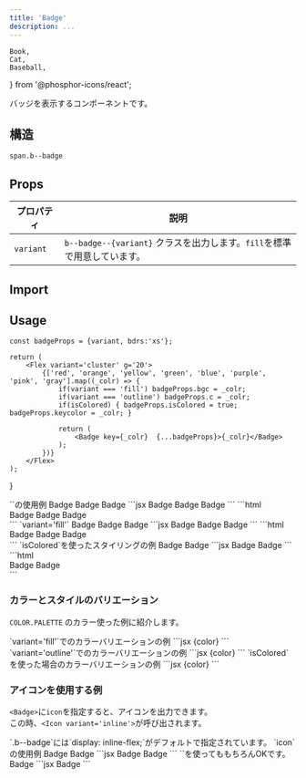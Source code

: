 ```yaml
---
title: 'Badge'
description: ...
---
```


	Book,
	Cat,
	Baseball,
} from '@phosphor-icons/react';


バッジを表示するコンポーネントです。

## 構造
```pug
span.b--badge
```

## Props

| プロパティ | 説明 |
|---|---|
|`variant`| `b--badge--{variant}` クラスを出力します。`fill`を標準で用意しています。|


## Import

<ImportCode component='Badge' />

## Usage

	const badgeProps = {variant, bdrs:'xs'};

	return (
		<Flex variant='cluster' g='20'>
			{['red', 'orange', 'yellow', 'green', 'blue', 'purple', 'pink', 'gray'].map((_colr) => {
				if(variant === 'fill') badgeProps.bgc = _colr;
				if(variant === 'outline') badgeProps.c = _colr;
				if(isColored) { badgeProps.isColored = true; badgeProps.keycolor = _colr; }

				return (
					<Badge key={_colr}  {...badgeProps}>{_colr}</Badge>
				);
			})}
		</Flex>
	);
}



<Preview>
	<PreviewTitle>`<Badge>`の使用例</PreviewTitle>
	<PreviewArea p='30' isShadow={0}>
		<Flex variant='cluster' g='20'>
			<Badge bdrs='s'>Badge</Badge>
			<Badge c='blue' bdrs='s'>Badge</Badge>
			<Badge c='#549005' bdrs='full'>Badge</Badge>
		</Flex>
	</PreviewArea>
	<PreviewCode slot='tab' label='JSX'>
		```jsx
		<Flex variant='cluster' g='20'>
			<Badge bdrs='s'>Badge</Badge>
			<Badge c='blue' bdrs='s'>Badge</Badge>
			<Badge c='#549005' bdrs='full'>Badge</Badge>
		</Flex>
		```
	</PreviewCode>
	<PreviewCode slot='tab' label='HTML'>
		```html
		<div class="l--flex l--flex--cluster -g:20">
			<span class="b--badge -bdrs:s">Badge</span>
			<span class="b--badge -c: -bdrs:s" style="--c:var(--blue)">Badge</span>
			<span class="b--badge -c: -bdrs:full" style="--c:#549005;">Badge</span>
		</div>
		```
	</PreviewCode>
</Preview>

<Preview>
	<PreviewTitle>`variant='fill'`</PreviewTitle>
	<PreviewArea p='30' isShadow={0}>
		<Flex variant='cluster' g='20'>
			<Badge variant='fill' bdrs='s'>Badge</Badge>
			<Badge variant='fill' bgc='blue' bdrs='s'>Badge</Badge>
			<Badge variant='fill' bgc='#549005' bdrs='full'>Badge</Badge>
		</Flex>
	</PreviewArea>
	<PreviewCode slot='tab' label='JSX'>
		```jsx
		<Flex variant='cluster' g='20'>
			<Badge variant='fill' bdrs='s'>Badge</Badge>
			<Badge variant='fill' bgc='blue' bdrs='s'>Badge</Badge>
			<Badge variant='fill' bgc='#549005' bdrs='full'>Badge</Badge>
		</Flex>
		```
	</PreviewCode>
	<PreviewCode slot='tab' label='HTML'>
		```html
		<div class="l--flex l--flex--cluster -g:20">
			<span class="b--badge b--badge--fill -bdrs:s">Badge</span>
			<span class="b--badge b--badge--fill -bgc: -bdrs:s" style="--bgc:var(--blue)">Badge</span>
			<span class="b--badge b--badge--fill -bgc: -bdrs:full" style="--bgc:#549005;">Badge</span>
		</div>
		```
	</PreviewCode>
</Preview>

	
<Preview>
	<PreviewTitle>`isColored`を使ったスタイリングの例</PreviewTitle>
	<PreviewArea p='30' isShadow={0}>
		<Flex variant='cluster' g='20'>
			<Badge isColored keycolor='blue' bdrs='s'>Badge</Badge>
			<Badge isColored keycolor='#549005' bdrs='full'>Badge</Badge>
		</Flex>
	</PreviewArea>
	<PreviewCode slot='tab' label='JSX'>
		```jsx
		<Flex variant='cluster' g='20'>
			<Badge isColored keycolor='blue' bdrs='s'>Badge</Badge>
			<Badge isColored keycolor='#549005' bdrs='full'>Badge</Badge>
		</Flex>
		```
	</PreviewCode>
	<PreviewCode slot='tab' label='HTML'>
		```html
		<div class="l--flex l--flex--cluster -g:20">
			<span class="b--badge is--colored -bdrs:s" style="--keycolor:var(--blue)">Badge</span>
			<span class="b--badge is--colored -bdrs:full" style="--keycolor:#549005">Badge</span>
		</div>
		```
	</PreviewCode>
</Preview>


### カラーとスタイルのバリエーション

`COLOR.PALETTE` のカラー使った例に紹介します。

<Preview>
	<PreviewTitle>`variant='fill'`でのカラーバリエーションの例</PreviewTitle>
	<PreviewArea p='30'>
		<ColorDemos variant='fill' />
	</PreviewArea>
	<PreviewCode slot='tab' label='JSX'>
		```jsx
		<Badge variant='fill' bgc={color} bdrs='xs'>{color}</Badge>
		```
	</PreviewCode>
</Preview>

<Preview> 
	<PreviewTitle>`variant='outline'`でのカラーバリエーションの例</PreviewTitle>
	<PreviewArea p='30'>
		<ColorDemos variant='outline' />
	</PreviewArea>
	<PreviewCode slot='tab' label='JSX'>
		```jsx
		<Badge variant='outline' c={color}  bdrs='xs'>{color}</Badge>
		```
	</PreviewCode>
</Preview>

<Preview>
	<PreviewTitle>`isColored`を使った場合のカラーバリエーションの例</PreviewTitle>
	<PreviewArea p='30' isShadow={0}>
		<ColorDemos isColored  />
	</PreviewArea>
	<PreviewCode slot='tab' label='JSX'>
		```jsx
		<Badge isColored keycolor={color} bdrs='xs'>{color}</Badge>
		```
	</PreviewCode>
</Preview>




### アイコンを使用する例

`<Badge>`に`icon`を指定すると、アイコンを出力できます。  
この時、`<Icon variant='inline'>`が呼び出されます。

<Callout type='info'>
`.b--badge`には`display: inline-flex;`がデフォルトで指定されています。
</Callout>

<Preview>
	<PreviewTitle>`icon`の使用例</PreviewTitle>
	<PreviewArea p='20'>
		<Flex g='30' ai='c'>
			<Badge bdrs='s' g='5' icon='star' ai='c'>Badge</Badge>
			<Badge variant='fill' bdrs='s' g='5' icon={Book} ai='c'>Badge</Badge>
		</Flex>
	</PreviewArea>
<PreviewCode slot='tab' label='JSX'>
```jsx
<Flex g='30' ai='c'>
	<Badge g='5' icon='star' ai='c' bdrs='s'>Badge</Badge>
	<Badge variant='fill' g='5' icon={Book} ai='c' bdrs='s'>Badge</Badge>
</Flex>
```
</PreviewCode>
</Preview>

<Preview>
	<PreviewTitle>`<Icon>`を使ってももちろんOKです。</PreviewTitle>
	<PreviewArea p='20'>
		<Badge g='5' ai='c' bdrs='s'><Icon icon={Cat} size='1.25em'/>Badge</Badge>
	</PreviewArea>
<PreviewCode slot='tab' label='JSX'>
```jsx
<Badge g='5' ai='c' bdrs='s'><Icon icon={Cat} size='1.25em'/>Badge</Badge>
```
</PreviewCode>
</Preview>

